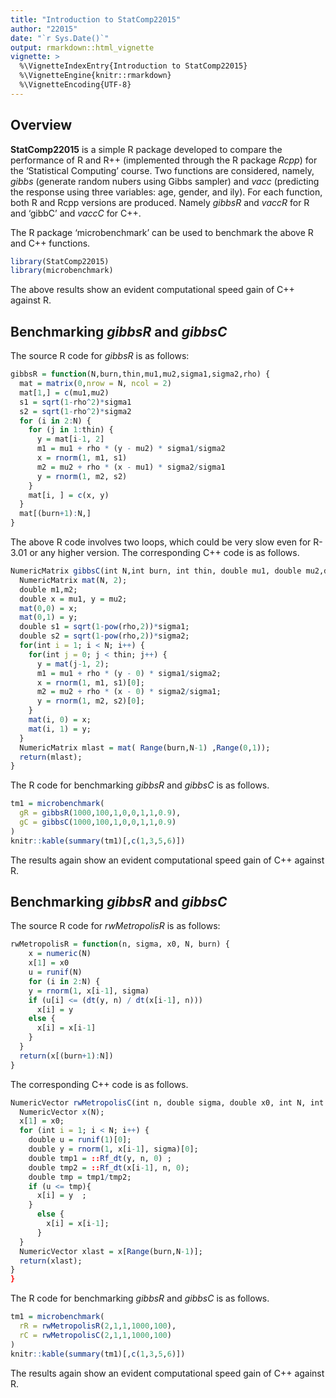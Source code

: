 ```yaml
---
title: "Introduction to StatComp22015"
author: "22015"
date: "`r Sys.Date()`"
output: rmarkdown::html_vignette
vignette: >
  %\VignetteIndexEntry{Introduction to StatComp22015}
  %\VignetteEngine{knitr::rmarkdown}
  %\VignetteEncoding{UTF-8}
---
```


## Overview

__StatComp22015__ is a simple R package developed to compare the performance of R and R++ (implemented through the R package _Rcpp_) for the 'Statistical Computing' course. Two functions are considered, namely, _gibbs_ (generate random nubers using Gibbs sampler) and _vacc_ (predicting the response using three variables: age, gender, and ily). For each function, both R and Rcpp versions are produced. Namely _gibbsR_ and  _vaccR_ for R and 'gibbC' and _vaccC_ for C++.

The R package 'microbenchmark' can be used to benchmark the above R and C++ functions.


```r
library(StatComp22015)
library(microbenchmark)
```

The above results show an evident computational speed gain of C++ against R.


## Benchmarking _gibbsR_ and _gibbsC_

The source R code for _gibbsR_ is as follows:
```r
gibbsR = function(N,burn,thin,mu1,mu2,sigma1,sigma2,rho) {
  mat = matrix(0,nrow = N, ncol = 2)
  mat[1,] = c(mu1,mu2)
  s1 = sqrt(1-rho^2)*sigma1
  s2 = sqrt(1-rho^2)*sigma2
  for (i in 2:N) {
    for (j in 1:thin) {
      y = mat[i-1, 2]
      m1 = mu1 + rho * (y - mu2) * sigma1/sigma2
      x = rnorm(1, m1, s1)
      m2 = mu2 + rho * (x - mu1) * sigma2/sigma1
      y = rnorm(1, m2, s2)
    }
    mat[i, ] = c(x, y)
  }
  mat[(burn+1):N,]
}
```

The above R code involves two loops, which could be very slow even for R-3.01 or any higher version. The corresponding C++ code is as follows.

```r
NumericMatrix gibbsC(int N,int burn, int thin, double mu1, double mu2,double sigma1,double sigma2,double rho) {
  NumericMatrix mat(N, 2);
  double m1,m2;
  double x = mu1, y = mu2;
  mat(0,0) = x;
  mat(0,1) = y;
  double s1 = sqrt(1-pow(rho,2))*sigma1;
  double s2 = sqrt(1-pow(rho,2))*sigma2;
  for(int i = 1; i < N; i++) {
    for(int j = 0; j < thin; j++) {
      y = mat(j-1, 2);
      m1 = mu1 + rho * (y - 0) * sigma1/sigma2;
      x = rnorm(1, m1, s1)[0];
      m2 = mu2 + rho * (x - 0) * sigma2/sigma1;
      y = rnorm(1, m2, s2)[0];
    }
    mat(i, 0) = x;
    mat(i, 1) = y;
  }
  NumericMatrix mlast = mat( Range(burn,N-1) ,Range(0,1));
  return(mlast);
}
```

The R code for benchmarking _gibbsR_ and _gibbsC_ is as follows.

```r
tm1 = microbenchmark(
  gR = gibbsR(1000,100,1,0,0,1,1,0.9),
  gC = gibbsC(1000,100,1,0,0,1,1,0.9)
)
knitr::kable(summary(tm1)[,c(1,3,5,6)])
```

The results again show an evident computational speed gain of C++ against R.

## Benchmarking _gibbsR_ and _gibbsC_

The source R code for _rwMetropolisR_ is as follows:
```r
rwMetropolisR = function(n, sigma, x0, N, burn) {
    x = numeric(N)
    x[1] = x0
    u = runif(N)
    for (i in 2:N) {
    y = rnorm(1, x[i-1], sigma)
    if (u[i] <= (dt(y, n) / dt(x[i-1], n)))
      x[i] = y  
    else {
      x[i] = x[i-1]
    }
  }
  return(x[(burn+1):N])
}
```

The corresponding C++ code is as follows.

```r
NumericVector rwMetropolisC(int n, double sigma, double x0, int N, int burn) {
  NumericVector x(N);
  x[1] = x0;
  for (int i = 1; i < N; i++) {
    double u = runif(1)[0];
    double y = rnorm(1, x[i-1], sigma)[0];
    double tmp1 = ::Rf_dt(y, n, 0) ;
    double tmp2 = ::Rf_dt(x[i-1], n, 0);
    double tmp = tmp1/tmp2;
    if (u <= tmp){
      x[i] = y  ;
    }
      else {
        x[i] = x[i-1];
      }
  }
  NumericVector xlast = x[Range(burn,N-1)];
  return(xlast);
}
}
```

The R code for benchmarking _gibbsR_ and _gibbsC_ is as follows.

```r
tm1 = microbenchmark(
  rR = rwMetropolisR(2,1,1,1000,100),
  rC = rwMetropolisC(2,1,1,1000,100)
)
knitr::kable(summary(tm1)[,c(1,3,5,6)])
```

The results again show an evident computational speed gain of C++ against R.
